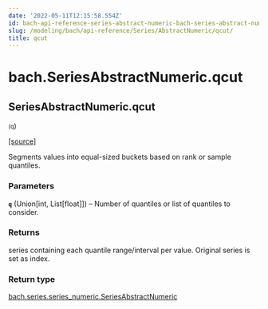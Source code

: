 ```yaml
---
date: '2022-05-11T12:15:58.554Z'
id: bach-api-reference-series-abstract-numeric-bach-series-abstract-numeric-qcut
slug: /modeling/bach/api-reference/Series/AbstractNumeric/qcut/
title: qcut
---
```


# bach.SeriesAbstractNumeric.qcut

<div className="method">

## <span className="additional-name">SeriesAbstractNumeric.</span><span className="name">qcut</span>

<small className="parameter-list">(<span className="parameter" id="q">q</span></small>)


&#8203;<span className="view-source">[[source]](https://github.com/objectiv/objectiv-analytics/blob/main/bach/bach/series/series_numeric.py)</span>

<div className="content">

Segments values into equal-sized buckets based on rank or sample quantiles.


### Parameters

**`q`** (Union[int, List[float]]) – Number of quantiles or list of quantiles to consider.



### Returns

series containing each quantile range/interval per value. Original series is set as index.



### Return type

[bach.series.series_numeric.SeriesAbstractNumeric](/modeling/bach/api-reference/Series/AbstractNumeric/index.mdx)



</div>


</div>

